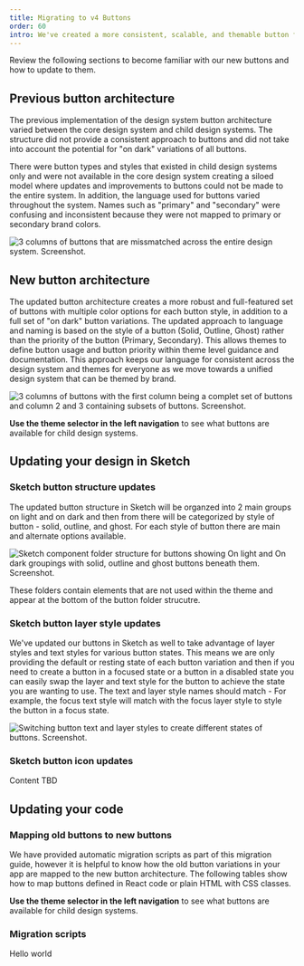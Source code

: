 ```yaml
---
title: Migrating to v4 Buttons
order: 60
intro: We've created a more consistent, scalable, and themable button framework for the CMS design system.
---
```




<Alert variation="warn" heading="The CMS Design System v4 release introduces an updated button architecture that is not backward compatible with previous versions of the design system." className="ds-u-measure--wide">
  Review the following sections to become familiar with our new buttons and how to update to them.
</Alert>

## Previous button architecture

The previous implementation of the design system button architecture varied between the core design system and child design systems. The structure did not provide a consistent approach to buttons and did not take into account the potential for "on dark" variations of all buttons.

There were button types and styles that existed in child design systems only and were not available in the core design system creating a siloed model where updates and improvements to buttons could not be made to the entire system. In addition, the language used for buttons varied throughout the system. Names such as "primary" and "secondary" were confusing and inconsistent because they were not mapped to primary or secondary brand colors.

<img
  alt="3 columns of buttons that are missmatched across the entire design system. Screenshot."
  src={oldButtons}
  class="ds-u-measure--wide ds-u-border--1"
/>

## New button architecture 

The updated button architecture creates a more robust and full-featured set of buttons with multiple color options for each button style, in addition to a full set of "on dark" button variations. The updated approach to language and naming is based on the style of a button (Solid, Outline, Ghost) rather than the priority of the button (Primary, Secondary). This allows themes to define button usage and button priority within theme level guidance and documentation. This approach keeps our language for consistent across the design system and themes for everyone as we move towards a unified design system that can be themed by brand.

<img
  alt="3 columns of buttons with the first column being a complet set of buttons and column 2 and 3 containing subsets of buttons. Screenshot."
  src={newButtons}
  class="ds-u-measure--wide ds-u-border--1"
/>

**Use the theme selector in the left navigation** to see what buttons are available for child design systems.

<ButtonVariationsTable />

## Updating your design in Sketch 

### Sketch button structure updates

The updated button structure in Sketch will be organzed into 2 main groups on light and on dark and then from there will be categorized by style of button - solid, outline, and ghost. For each style of button there are main and alternate options available. 

<img
  alt="Sketch component folder structure for buttons showing On light and On dark groupings with solid, outline and ghost buttons beneath them. Screenshot."
  src={sketchButtonStrucutre}
  class="ds-u-measure--wide ds-u-border--1"
/>

<Alert heading="The Ω_Unused and Ω_Subcomponent folders are for categorization only" weight="lightweight" className="ds-u-margin-top--2 ds-u-measure--wide">
  These folders contain elements that are not used within the theme and appear at the bottom of the button folder strucutre. 
</Alert>

### Sketch button layer style updates

We've updated our buttons in Sketch as well to take advantage of layer styles and text styles for various button states. This means we are only providing the default or resting state of each button variation and then if you need to create a button in a focused state or a button in a disabled state you can easily swap the layer and text style for the button to achieve the state you are wanting to use. The text and layer style names should match - For example, the focus text style will match with the focus layer style to style the button in a focus state. 

<img
  alt="Switching button text and layer styles to create different states of buttons. Screenshot."
  src={sketchChangingButtons}
  class="ds-u-measure--wide ds-u-border--1"
/>

### Sketch button icon updates

Content TBD


## Updating your code

### Mapping old buttons to new buttons

We have provided automatic migration scripts as part of this migration guide, however it is helpful to know how the old button variations in your app are mapped to the new button architecture. The following tables show how to map buttons defined in React code or plain HTML with CSS classes. 

**Use the theme selector in the left navigation** to see what buttons are available for child design systems.

<ButtonMigrationTable />

### Migration scripts

Hello world
